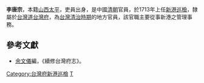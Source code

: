 '''李唐宗'''，本籍[[山西|山西]][[太平縣_(北周)|太平]]，吏員出身，是中國[[清朝|清朝]]官員，於1713年上任[[新港鄉|新港]][[巡檢|巡檢]]，隸屬於[[台灣道|台灣道]][[台灣府|台灣府]]，為[[台灣清治時期|台灣清治時期]]的地方官員，該官職主要從事新港之管理事務。
{{start box}}
{{s-before|[[張知|張知]]}}
{{s-title|[[台灣府|台灣府]][[新港鄉|新港]][[巡檢|巡檢]]|1713年上任}}
{{s-after|[[查克成|查克成]]}}
{{end box}}

==參考文獻==
*[[余文儀|余文儀]]編，《續修台灣府志》。
{{清朝人物小作品}}
[[Category:台灣府新港巡檢|Category:台灣府新港巡檢]]
[[Category:李姓|T]]